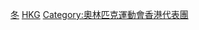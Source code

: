 [[Category:中國香港體育代表團|冬]]
[[Category:冬季奥林匹克运动会代表团|HKG]]
[[Category:奧林匹克運動會香港代表團|Category:奧林匹克運動會香港代表團]]